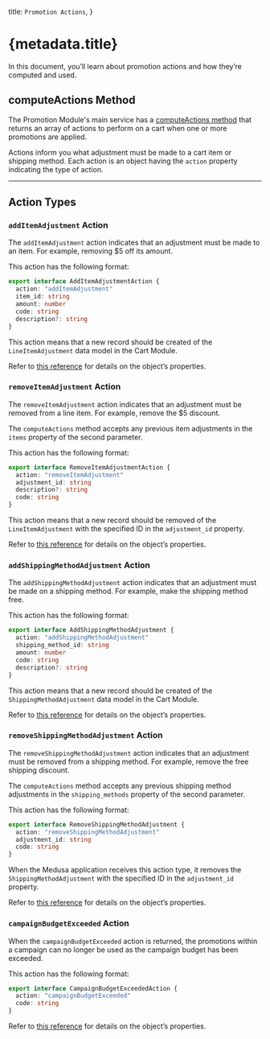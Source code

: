   title: `Promotion Actions`,
}

# {metadata.title}

In this document, you’ll learn about promotion actions and how they’re computed and used.

## computeActions Method

The Promotion Module's main service has a [computeActions method](/references/promotion/computeActions) that returns an array of actions to perform on a cart when one or more promotions are applied.

Actions inform you what adjustment must be made to a cart item or shipping method. Each action is an object having the `action` property indicating the type of action.

---

## Action Types

### `addItemAdjustment` Action

The `addItemAdjustment` action indicates that an adjustment must be made to an item. For example, removing $5 off its amount.

This action has the following format:

```ts
export interface AddItemAdjustmentAction {
  action: "addItemAdjustment"
  item_id: string
  amount: number
  code: string
  description?: string
}
```

This action means that a new record should be created of the `LineItemAdjustment` data model in the Cart Module.

<Note>

Refer to [this reference](/references/promotion/interfaces/promotion.AddItemAdjustmentAction) for details on the object’s properties.

</Note>

### `removeItemAdjustment` Action

The `removeItemAdjustment` action indicates that an adjustment must be removed from a line item. For example, remove the $5 discount.

The `computeActions` method accepts any previous item adjustments in the `items` property of the second parameter.

This action has the following format:

```ts
export interface RemoveItemAdjustmentAction {
  action: "removeItemAdjustment"
  adjustment_id: string
  description?: string
  code: string
}
```

This action means that a new record should be removed of the `LineItemAdjustment` with the specified ID in the `adjustment_id` property.

<Note>

Refer to [this reference](/references/promotion/interfaces/promotion.RemoveItemAdjustmentAction) for details on the object’s properties.

</Note>

### `addShippingMethodAdjustment` Action

The `addShippingMethodAdjustment` action indicates that an adjustment must be made on a shipping method. For example, make the shipping method free.

This action has the following format:

```ts
export interface AddShippingMethodAdjustment {
  action: "addShippingMethodAdjustment"
  shipping_method_id: string
  amount: number
  code: string
  description?: string
}
```

This action means that a new record should be created of the `ShippingMethodAdjustment` data model in the Cart Module.

<Note>

Refer to [this reference](/references/promotion/interfaces/promotion.AddShippingMethodAdjustment) for details on the object’s properties.

</Note>

### `removeShippingMethodAdjustment` Action

The `removeShippingMethodAdjustment` action indicates that an adjustment must be removed from a shipping method. For example, remove the free shipping discount.

The `computeActions` method accepts any previous shipping method adjustments in the `shipping_methods` property of the second parameter.

This action has the following format:

```ts
export interface RemoveShippingMethodAdjustment {
  action: "removeShippingMethodAdjustment"
  adjustment_id: string
  code: string
}
```

When the Medusa application receives this action type, it removes the `ShippingMethodAdjustment` with the specified ID in the `adjustment_id` property.

<Note>

Refer to [this reference](/references/promotion/interfaces/promotion.RemoveShippingMethodAdjustment) for details on the object’s properties.

</Note>

### `campaignBudgetExceeded` Action

When the `campaignBudgetExceeded` action is returned, the promotions within a campaign can no longer be used as the campaign budget has been exceeded.

This action has the following format:

```ts
export interface CampaignBudgetExceededAction {
  action: "campaignBudgetExceeded"
  code: string
}
```

<Note>

Refer to [this reference](/references/promotion/interfaces/promotion.CampaignBudgetExceededAction) for details on the object’s properties.

</Note>
